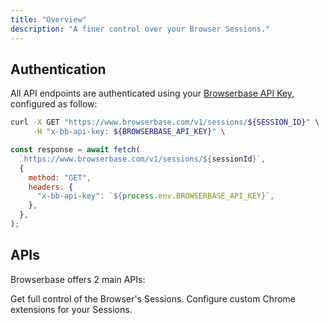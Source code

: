 ```yaml
---
title: "Overview"
description: "A finer control over your Browser Sessions."
---
```


## Authentication

All API endpoints are authenticated using your
[Browserbase API Key](/quickstart#start-a-browser-session-from-the-code),
configured as follow:

<CodeGroup>

```bash cURL
curl -X GET "https://www.browserbase.com/v1/sessions/${SESSION_ID}" \
     -H "x-bb-api-key: ${BROWSERBASE_API_KEY}" \
```

```js Node.js/Fetch
const response = await fetch(
  `https://www.browserbase.com/v1/sessions/${sessionId}`,
  {
    method: "GET",
    headers: {
      "x-bb-api-key": `${process.env.BROWSERBASE_API_KEY}`,
    },
  },
);
```

</CodeGroup>

## APIs

Browserbase offers 2 main APIs:

<CardGroup cols={2}>
  <Card
    title="Sessions API"
    icon="server"
    iconType="light"
    href="/api-reference/list-all-sessions"
  >
    Get full control of the Browser's Sessions.
  </Card>
  <Card
    title="Extensions API"
    icon="puzzle-piece"
    iconType="light"
    href="/api-reference/upload-an-extension"
  >
    Configure custom Chrome extensions for your Sessions.
  </Card>
</CardGroup>
